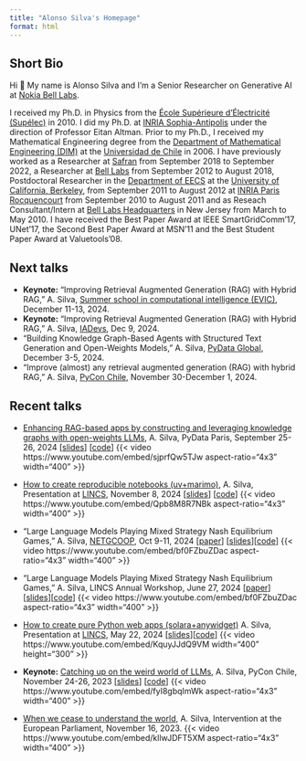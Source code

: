 ```yaml
---
title: "Alonso Silva's Homepage"
format: html
---
```


## Short Bio

Hi 👋 My name is Alonso Silva and I'm a Senior Researcher on Generative AI at [Nokia Bell Labs](https://www.bell-labs.com/).

I received my Ph.D. in Physics from the [École Supérieure d'Électricité (Supélec)](https://www.centralesupelec.fr/en) in 2010. I did my Ph.D. at [INRIA Sophia-Antipolis](https://www.inria.fr/en) under the direction of Professor Eitan Altman. Prior to my Ph.D., I received my Mathematical Engineering degree from the [Department of Mathematical Engineering (DIM)](http://www.dim.uchile.cl/) at the [Universidad de Chile](https://www.uchile.cl/) in 2006. I have previously worked as a Researcher at [Safran](https://en.wikipedia.org/wiki/Safran) from September 2018 to September 2022, a Researcher at [Bell Labs](https://www.bell-labs.com/) from September 2012 to August 2018, Postdoctoral Researcher in the [Department of EECS](https://eecs.berkeley.edu/) at the [University of California, Berkeley](https://www.berkeley.edu/), from September 2011 to August 2012 at [INRIA Paris Rocquencourt](https://www.inria.fr/en) from September 2010 to August 2011 and as Reseach Consultant/Intern at [Bell Labs Headquarters](https://www.bell-labs.com/) in New Jersey from March to May 2010.  I have received the Best Paper Award at IEEE SmartGridComm'17, UNet'17, the Second Best Paper Award at MSN'11 and the Best Student Paper Award at Valuetools'08.

## Next talks

- **Keynote:** "Improving Retrieval Augmented Generation (RAG) with Hybrid RAG," A. Silva, [Summer school in computational intelligence (EVIC)](https://www.evic.cl/), December 11-13, 2024.
- **Keynote:** "Improving Retrieval Augmented Generation (RAG) with Hybrid RAG," A. Silva, [IADevs](https://www.iadevs.cl/), Dec 9, 2024.
- "Building Knowledge Graph-Based Agents with Structured Text Generation and Open-Weights Models," A. Silva, [PyData Global](https://pydata.org/global2024), December 3-5, 2024.
- "Improve (almost) any retrieval augmented generation (RAG) with hybrid RAG," A. Silva, [PyCon Chile](https://www.pycon.cl/), November 30-December 1, 2024.

## Recent talks

- [Enhancing RAG-based apps by constructing and leveraging knowledge graphs with open-weights LLMs](https://pretalx.com/pydata-paris-2024/talk/AZNEHE/), A. Silva, PyData Paris, September 25-26, 2024 [[slides](https://alonsosilvaallende.github.io/2024-PyData-Paris/)] [[code](https://github.com/alonsosilvaallende/2024-PyData-Paris/)]
{{< video https://www.youtube.com/embed/sjprfQw5TJw aspect-ratio="4x3" width="400" >}}

- [How to create reproducible notebooks (uv+marimo)](https://www.lincs.fr/events/uv-an-extremely-fast-python-package-installer-and-resolver-marimo-notebooks-rethinking-the-notebook-to-create-reproducible-notebooks/), A. Silva, Presentation at [LINCS](https://www.lincs.fr), November 8, 2024 [[slides](https://alonsosilvaallende.github.io/2024-11-08_uv_marimo_at_LINCS/)] [[code](https://github.com/alonsosilvaallende/2024-11-08_uv_marimo_at_LINCS)]
{{< video https://www.youtube.com/embed/Qpb8M8R7NBk aspect-ratio="4x3" width="400" >}}

- "Large Language Models Playing Mixed Strategy Nash Equilibrium Games," A. Silva, [NETGCOOP](https://netgcoop2024.univ-avignon.fr/), Oct 9-11, 2024 [[paper](https://arxiv.org/abs/2406.10574)] [[slides](https://github.com/alonsosilvaallende/2024-06-27-Presentation-LLMs-Playing-Mixed-Strategy-Nash-Equilibrium-Games/blob/main/Presentation.ipynb)][[code](https://github.com/alonsosilvaallende/2024-06-27-Presentation-LLMs-Playing-Mixed-Strategy-Nash-Equilibrium-Games)]
{{< video https://www.youtube.com/embed/bf0FZbuZDac aspect-ratio="4x3" width="400" >}}


- "Large Language Models Playing Mixed Strategy Nash Equilibrium Games," A. Silva, LINCS Annual Workshop, June 27, 2024 [[paper](https://arxiv.org/abs/2406.10574)] [[slides](https://github.com/alonsosilvaallende/2024-06-27-Presentation-LLMs-Playing-Mixed-Strategy-Nash-Equilibrium-Games/blob/main/Presentation.ipynb)][[code](https://github.com/alonsosilvaallende/2024-06-27-Presentation-LLMs-Playing-Mixed-Strategy-Nash-Equilibrium-Games)]
{{< video https://www.youtube.com/embed/bf0FZbuZDac aspect-ratio="4x3" width="400" >}}

- [How to create pure Python web apps (solara+anywidget)](https://www.lincs.fr/events/how-to-create-pure-python-web-apps-solaraanywidget/) A. Silva, Presentation at [LINCS](https://www.lincs.fr/), May 22, 2024 [[slides](https://github.com/alonsosilvaallende/2024-05-22-Presentation_Solara_AnyWidget_at_LINCS/blob/main/2024-05-22-Presentation_Solara_AnyWidget_at_LINCS.ipynb)][[code](https://github.com/alonsosilvaallende/2024-05-22-Presentation_Solara_AnyWidget_at_LINCS)]
{{< video https://www.youtube.com/embed/KquyJJdQ9VM width="400" height="300" >}}

- **Keynote:** [Catching up on the weird world of LLMs](https://www.youtube.com/watch?v=fyI8gbqImWk), A. Silva, PyCon Chile, November 24-26, 2023 [[slides](https://alonsosilvaallende.github.io/PyCon_Chile_2023)] [[code](https://github.com/alonsosilvaallende/PyCon_Chile_2023)]
{{< video https://www.youtube.com/embed/fyI8gbqImWk aspect-ratio="4x3" width="400" >}}

- [When we cease to understand the world](https://www.youtube.com/watch?v=kllwJDFT5XM), A. Silva, Intervention at the European Parliament, November 16, 2023.
{{< video https://www.youtube.com/embed/kllwJDFT5XM aspect-ratio="4x3" width="400" >}}
